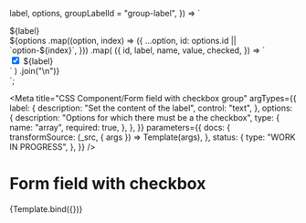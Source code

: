 <!--
@license EUPL-1.2
Copyright (c) 2021 Gemeente Utrecht
Copyright (c) 2021 Robbert Broersma
-->

  label,
  options,
  groupLabelId = "group-label",
}) => `<div class="utrecht-form-field-checkbox-group utrecht-form-field-checkbox-group--distanced" role="group" aria-labelledby="${groupLabelId}">
  <div class="utrecht-form-field-checkbox-group__label utrecht-form-label" id="${groupLabelId}">${label}</div>
  ${options
    .map((option, index) => ({
      ...option,
      id: options.id || `option-${index}`,
    }))
    .map(
      ({
        id,
        label,
        name,
        value,
        checked,
      }) => `<div class="utrecht-form-field utrecht-form-field--checkbox utrecht-form-field--distanced">
    <input type="checkbox" class="utrecht-form-field__input utrecht-checkbox" id="${id}" value="${value}"${
        checked ? " checked" : ""
      } name="${name}">
    <label class="utrecht-form-field__label utrecht-form-field__label--checkbox utrecht-form-label utrecht-form-label--checkbox" for="${id}">${label}</label>
  </div>`
    )
    .join("\n")}
  </div>`;

<Meta
  title="CSS Component/Form field with checkbox group"
  argTypes={{
    label: {
      description: "Set the content of the label",
      control: "text",
    },
    options: {
      description: "Options for which there must be a the checkbox",
      type: {
        name: "array",
        required: true,
      },
    },
  }}
  parameters={{
    docs: {
      transformSource: (_src, { args }) => Template(args),
    },
    status: {
      type: "WORK IN PROGRESS",
    },
  }}
/>

# Form field with checkbox

<Canvas>
  <Story
    name="Form field with checkbox group"
    args={{
      label: "Ik verklaar dat de volgende beweringen kloppen:",
      options: [
        {
          name: "requirement1",
          value: "true",
          label: "Ik sta niet onder curatele",
          checked: true,
        },
        {
          name: "requirement2",
          value: "true",
          label: "Ik ben woonachtig in Nederland",
        },
        {
          name: "requirement3",
          value: "true",
          label: "Ik trouw niet onder dwang",
        },
      ],
    }}
  >
    {Template.bind({})}
  </Story>
</Canvas>

<ArgsTable story="Form field with checkbox group" />
